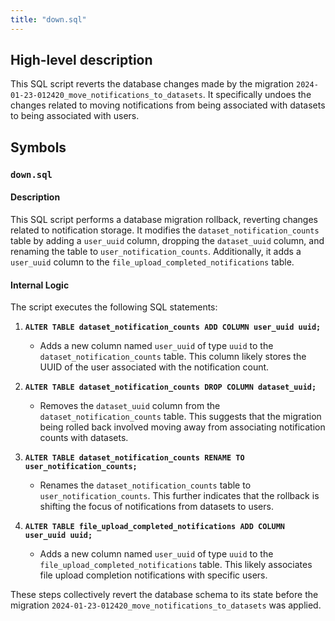 ```yaml
---
title: "down.sql"
---
```


## High-level description
This SQL script reverts the database changes made by the migration `2024-01-23-012420_move_notifications_to_datasets`. It specifically undoes the changes related to moving notifications from being associated with datasets to being associated with users.

## Symbols

### `down.sql`
#### Description
This SQL script performs a database migration rollback, reverting changes related to notification storage. It modifies the `dataset_notification_counts` table by adding a `user_uuid` column, dropping the `dataset_uuid` column, and renaming the table to `user_notification_counts`. Additionally, it adds a `user_uuid` column to the `file_upload_completed_notifications` table.

#### Internal Logic
The script executes the following SQL statements:

1. **`ALTER TABLE dataset_notification_counts ADD COLUMN user_uuid uuid;`**
   - Adds a new column named `user_uuid` of type `uuid` to the `dataset_notification_counts` table. This column likely stores the UUID of the user associated with the notification count.

2. **`ALTER TABLE dataset_notification_counts DROP COLUMN dataset_uuid;`**
   - Removes the `dataset_uuid` column from the `dataset_notification_counts` table. This suggests that the migration being rolled back involved moving away from associating notification counts with datasets.

3. **`ALTER TABLE dataset_notification_counts RENAME TO user_notification_counts;`**
   - Renames the `dataset_notification_counts` table to `user_notification_counts`. This further indicates that the rollback is shifting the focus of notifications from datasets to users.

4. **`ALTER TABLE file_upload_completed_notifications ADD COLUMN user_uuid uuid;`**
   - Adds a new column named `user_uuid` of type `uuid` to the `file_upload_completed_notifications` table. This likely associates file upload completion notifications with specific users.

These steps collectively revert the database schema to its state before the migration `2024-01-23-012420_move_notifications_to_datasets` was applied.

